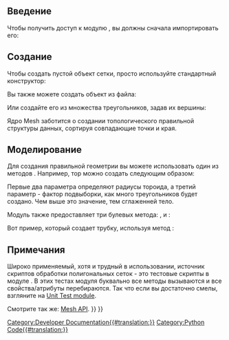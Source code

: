 <languages/>

{{TOCright}}

==Введение==

Чтобы получить доступ к модулю {{incode|Mesh}}, вы должны сначала импортировать его:

{{Code|code=
import Mesh
}}

==Создание==

Чтобы создать пустой объект сетки, просто используйте стандартный конструктор:

{{Code|code=
mesh = Mesh.Mesh()
}}

Вы также можете создать объект из файла:

{{Code|code=
mesh = Mesh.Mesh("D:/temp/Something.stl")
}}

Или создайте его из  множества треугольников, задав их вершины:

{{Code|code=
triangles = [
# triangle 1
[-0.5000, -0.5000, 0.0000], [0.5000, 0.5000, 0.0000], [-0.5000, 0.5000, 0.0000],
#triangle 2
[-0.5000, -0.5000, 0.0000], [0.5000, -0.5000, 0.0000], [0.5000, 0.5000, 0.0000],
]
meshObject = Mesh.Mesh(triangles)
Mesh.show(meshObject)
}}

Ядро Mesh заботится о создании топологического правильной структуры данных, сортируя
совпадающие точки и края.
{{Top}}
==Моделирование==

Для создания правильной геометрии вы можете использовать один из методов {{incode|create*()}}. Например, тор можно создать следующим образом:

{{Code|code=
m = Mesh.createTorus(8.0, 2.0, 50)
Mesh.show(m)
}}

Первые два  параметра определяют радиусы тороида,  а третий параметр - фактор подвыборки, как много треугольников будет создано. Чем выше это значение, тем сглаженней тело.

Модуль {{incode|Mesh}} также предоставляет три булевых метода: {{incode|union()}}, {{incode|intersection()}} и {{incode|difference()}}:

{{Code|code=
m1, m2              # are the input mesh objects
m3 = Mesh.Mesh(m1)  # create a copy of m1
m3.unite(m2)        # union of m1 and m2, the result is stored in m3
m4 = Mesh.Mesh(m1)
m4.intersect(m2)    # intersection of m1 and m2
m5 = Mesh.Mesh(m1)
m5.difference(m2)   # the difference of m1 and m2
m6 = Mesh.Mesh(m2)
m6.difference(m1)   # the difference of m2 and m1, usually the result is different to m5
}}

Вот пример, который создает трубку, используя метод {{incode|difference()}}:

{{Code|code=
import FreeCAD, Mesh
cylA = Mesh.createCylinder(2.0, 10.0, True, 1.0, 36)
cylB = Mesh.createCylinder(1.0, 12.0, True, 1.0, 36)
cylB.Placement.Base = (FreeCAD.Vector(-1, 0, 0)) # move cylB to avoid co-planar faces
pipe = cylA
pipe = pipe.difference(cylB)
pipe.flipNormals() # somehow required
doc = FreeCAD.ActiveDocument
obj = d.addObject("Mesh::Feature", "Pipe")
obj.Mesh = pipe
doc.recompute()
}}
{{Top}}
==Примечания==

Широко применяемый, хотя и трудный в использовании, источник скриптов обработки полигональных сеток - это тестовые скрипты в модуле {{incode|Mesh}}.
В этих  тестах модуля буквально все методы вызываются и все свойства/атрибуты перебираются.
Так что если вы достаточно смелы, взгляните на [https://github.com/FreeCAD/FreeCAD/blob/master/src/Mod/Mesh/App/MeshTestsApp.py Unit Test module].

Смотрите так же: [[Mesh_API/ru|Mesh API]].
{{Top}}
{{Powerdocnavi{{#translation:}}}}
[[Category:Developer Documentation{{#translation:}}]]
[[Category:Python Code{{#translation:}}]]
{{Mesh Tools navi{{#translation:}}}}
{{clear}}